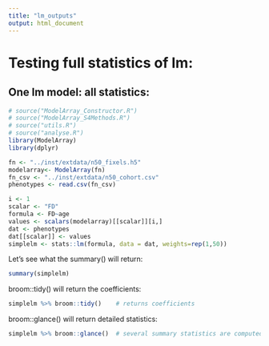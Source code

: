 ```yaml
---
title: "lm_outputs"
output: html_document
---
```


# Testing full statistics of lm:
## One lm model: all statistics:
```r
# source("ModelArray_Constructor.R")
# source("ModelArray_S4Methods.R")
# source("utils.R")
# source("analyse.R")
library(ModelArray)
library(dplyr)

fn <- "../inst/extdata/n50_fixels.h5"
modelarray<- ModelArray(fn)
fn_csv <- "../inst/extdata/n50_cohort.csv"
phenotypes <- read.csv(fn_csv)

i <- 1
scalar <- "FD"
formula <- FD~age
values <- scalars(modelarray)[[scalar]][i,]
dat <- phenotypes
dat[[scalar]] <- values
simplelm <- stats::lm(formula, data = dat, weights=rep(1,50))
```
Let's see what the summary() will return:
```r
summary(simplelm)
```
broom::tidy() will return the coefficients:
```r
simplelm %>% broom::tidy()    # returns coefficients
```
broom::glance() will return detailed statistics:
```r
simplelm %>% broom::glance()  # several summary statistics are computed for the entire regression, such as R^2 and the F-statistic. These can be accessed with the glance function
```
<!-- ## How to stack multiple models together: -->
<!-- ```{r} -->
<!-- ids <- 1:10 -->
<!-- data <- modelarray-->
<!-- fits <- lapply(ids, function(i){ -->

<!--   values <- scalars(data)[[scalar]][i,] -->
<!--   dat <- phenotypes -->
<!--   dat[[scalar]] <- values -->

<!--   stats::lm(formula, data = dat)  -->
<!--   # %>% broom::tidy() %>% -->
<!--   #   dplyr::mutate(grid_id = i-1) -->

<!-- }) -->
<!-- ``` -->